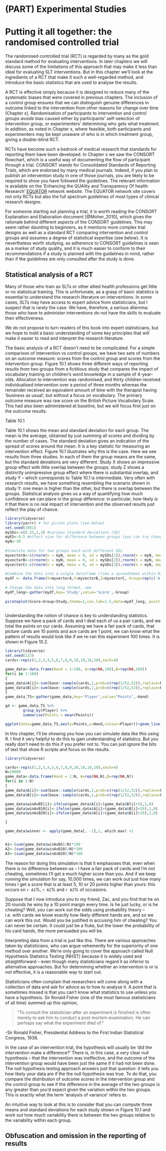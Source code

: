 # (PART) Experimental Studies {-}

# Putting it all together: the randomised controlled trial

The randomised controlled trial (RCT) is regarded by many as the gold standard method for evaluating interventions. In later chapters we will discuss some of the limitations of this approach that may make it less than ideal for evaluating SLT interventions. But in this chapter we'll look at the ingredients of a RCT that make it such a well-regarded method, and introduce the basic statistics that are used to analyse the results.

A RCT is effective simply because it is designed to reduce many of the systematic biases that were covered in previous chapters. The inclusion of a control group ensures that we can distinguish genuine differences in outcome linked to the intervention from other reasons for change over time (Chapter x). Randomisation of participants to intervention and control groups avoids bias caused either by participants' self-selection of intervention group, or experimenters' determining who gets what treatment.  In addition, as noted in Chapter x, where feasible, both participants and experimenters may be kept unaware of who is in which treatment group, giving a double-blind RCT.

RCTs have become such a bedrock of medical research that standards for reporting them have been developed. In Chapter x we saw the CONSORT flowchart, which is a useful way of documenting the flow of participant through a trial. CONSORT stands for Consolidated Standards of Reporting Trials, which are endorsed by many medical journals. Indeed, if you plan to publish an intervention study in one of those journals, you are likely to be required to show you have followed the guidelines. The relevant information is available on the 'Enhancing the QUAlity and Transparency Of health Research' [EQUATOR](http://www.equator-network.org) network website. The EQUATOR network site covers not only RCTs but also the full spectrum guidelines of most types of clinical research designs. 

For someone starting out planning a trial, it is worth reading the CONSORT Explanation and Elaboration document [@Moher_2010], which gives the rationale behind different aspects of the CONSORT guidelines. This may seem rather daunting to beginners, as it mentions more complex trial designs as well as a standard RCT comparing intervention and control groups and assumes a degree of statistical expertise (see below). It is nevertheless worth studying, as adherence to CONSORT guidelines is seen as a marker of study quality, and it is much easier to conform to their recommendations if a study is planned with the guidelines in mind, rather than if the guidelines are only consulted after the study is done.

## Statistical analysis of a RCT

Many of those who train as SLTs or other allied health professions get little or no statistical training. This is unfortunate, as a grasp of basic statistics is essential to understand the research literature on interventions. In some cases, SLTs may have access to expert advice from statisticians, but I suspect that is rarely the case. We have, therefore, a serious dilemma: those who have to administer interventions do not have the skills to evaluate their effectiveness.

We do not propose to turn readers of this book into expert statisticians, but we hope to instil a basic understanding of some key principles that will make it easier to read and interpret the research literature.

The basic analysis of a RCT doesn’t need to be complicated. For a simple comparison of intervention vs control groups, we have two sets of numbers on an outcome measure: scores from the control group and scores from the intervention group.  Figure 10.1 shows three different ways of reporting results from two groups from a fictitious study that compares the impact of vocabulary training on children's word knowledge in a sample of 4-year-olds. Allocation to intervention was randomised, and thirty children received individualised intervention over a period of three months whereas the remainder received an equivalent amount of time with the therapist having 'business as usual', but without a focus on vocabulary. The primary outcome measure was raw score on the British Picture Vocabulary Scale. This had also been administered at baseline, but we will focus first just on the outcome results. 

Table 10.1

Table 10.1 shows the mean and standard deviation for each group. The mean is the average, obtained by just summing all scores and dividing by the number of cases. The standard deviation gives an indication of the spread of scores around the mean. It is a key statistic for measuring an intervention effect. Figure 10.1 illustrates why this is the case. Here we see results from three studies. In each of them the group means are the same, but the standard deviations are very different. Study X shows an impressive group effect with little overlap between the groups; study Z shows a distinctly unimpressive group effect where there is substantial overlap, and study Y – which corresponds to Table 10.1 is intermediate. Very often with research results, we have something resembling the scenario shown in study Y: one mean is higher than the other, but there is overlap between the groups.  Statistical analysis gives us a way of quantifying how much confidence we can place in the group difference: in particular, how likely is it that there is no real impact of intervention and the observed results just reflect the play of chance.

```r
library(tidyverse)
library(yarrr) # for pirate plots (see below)
set.seed(1981)
mySDs<-c(0.25,1,3) #various standard deviations (SD)
myES<-0.5 #effect size for difference between groups (you can try changing this)
myN<-30
 
#Simulate data for two groups each with different SDs
myvectorA<-c(rnorm(n = myN, mean = 0, sd = mySDs[1]),rnorm(n = myN, mean = myES, sd = mySDs[1]))
myvectorB<-c(rnorm(n = myN, mean = 0, sd = mySDs[2]),rnorm(n = myN, mean = myES, sd = mySDs[2]))
myvectorC<-c(rnorm(n = myN, mean = 0, sd = mySDs[3]),rnorm(n = myN, mean = myES, sd = mySDs[3])) 
    
#Combine the data into a single dataframe (like a spreadsheet within R).
mydf <- data.frame(X=myvectorA,Y=myvectorB,Z=myvectorC, Group=rep(c('A','B'),each=myN)) #NA indicates missing data
    
# Change the data into long format, see 
mydf_long<-gather(mydf,key='Study',value='Score',-Group)
    
pirateplot(Score~Group+Study,theme=1,cex.lab=1.5,data=mydf_long, point.o=1, xlab="", ylab="Score")
    
```

Understanding the notion of chance is key to understanding statistics.  Suppose we have a pack of cards and I deal each of us a pair cards, and we total the points on our cards. Assuming we have a fair pack of cards, that picture cards are 10 points and ace cards are 1 point, we can know what the pattern of results would look like if we re-ran this experiment 100 times. It is shown in Figure 10.2.

```r
library(tidyverse)
set.seed(123)
cards<-rep(c(1,2,3,4,5,6,7,8,9,10,10,10,10),each=4)

game_data<-data.frame(Hand = 1:100, A=rep(NA,100),B=rep(NA,100))
for(i in 1:100)
{
game_data$A[i]<-sum(base::sample(cards,2,prob=c(rep(1/52,52)),replace=F))
game_data$B[i]<-sum(base::sample(cards,2,prob=c(rep(1/52,52)),replace=F))
}
game_data_TS<-gather(game_data,key='Player',value="Points",-Hand)

gd <- game_data_TS %>% 
        group_by(Player) %>% 
        summarise(Points = mean(Points))

ggplot(data=game_data_TS,aes(y=Points,x=Hand,colour=Player))+geom_line(alpha=0.5)+geom_point()+theme_bw()+ylim(0,30)+stat_smooth(method="lm", formula=y~1, se=FALSE,linetype='dashed')

```

In this chapter, I'll be showing you how you can simulate data like this using R. I find it very helpful to do this to gain understanding of statistics. But you really don't need to do this if you prefer not to. You can just ignore the bits of text that show R scripts and focus on the results.

```r
library(tidyverse)

cards<-rep(c(1,2,3,4,5,6,7,8,9,10,10,10,10),each=4)
N=10000
game_data<-data.frame(Hand = 1:N, A=rep(NA,N),B=rep(NA,N))
for(i in 1:N)
{
game_data$A[i]<-sum(base::sample(cards,2,prob=c(rep(1/52,52)),replace=F))
game_data$B[i]<-sum(base::sample(cards,2,prob=c(rep(1/52,52)),replace=F))

game_data$winAvB5[i]<-ifelse(game_data$A[i]>(game_data$B[i]+5),1,0)
game_data$winAvB10[i]<-ifelse(game_data$A[i]>(game_data$B[i]+10),1,0)
game_data$winAvB20[i]<-ifelse(game_data$A[i]>(game_data$B[i]+20),1,0)

}

game_data$winner <- apply(game_data[, -1],1, which.max) +1


A1<-(sum(game_data$winAvB5)/N)*100
A2<-(sum(game_data$winAvB10)/N)*100
A3<-(sum(game_data$winAvB20)/N)*100

```

The reason for doing this simulation is that it emphasises that, even when there is no difference between us – I have a fair pack of cards and I'm not cheating, sometimes I'll get a much higher score than you. And if we keep running the simulation for say, 10,000 times, we can work out just how many times I get a score that is at least 5, 10 or 20 points higher than yours: this occurs on `r A1`%, `r A2`% and `r A3`% of occasions.  

Suppose that I now introduce you to my friend, Zac, and you find that he on 20 rounds he wins by a 10 point margin every time. Is he just lucky, or is he cheating? Well, you can work out the odds using probability theory – i.e. with cards we know exactly how likely different hands are, and so we can work this out.  Would you be justified in accusing him of cheating? You can never be certain. It could just be a fluke, but the lower the probability of his card hands, the more persuaded you will be. 

Interpreting data from a trial is just like this. There are various approaches taken by statisticians, who can argue vehemently for the superiority of one method over another. We're only going to cover the approach called Null Hypothesis Statistics Testing (NHST) because it is widely used and straightforward – even though many statisticians regard it as inferior to alternative approaches.  But for determining whether an intervention is or is not effective, it is a reasonable way to start out.

Statisticians often complain that researchers will come along with a collection of data and ask for advice as to how to analyse it. A point that is sometimes missed is that you can't know what statistics to use unless you have a hypothesis. Sir Ronald Fisher (one of the most famous statisticians of all time) summed up this opinion,

> “To consult the statistician after an experiment is finished is often merely to ask him to conduct a post mortem examination. He can perhaps say what the experiment died of.”

-Sir Ronald Fisher, Presidential Address to the First Indian Statistical Congress, 1938.


In the case of an intervention trial, the hypothesis will usually be 'did the intervention make a difference?'  There is, in this case, a very clear null hypothesis – that the intervention was ineffective, and the outcome of the intervention group would have been just the same if it had not been done.  The null hypothesis testing approach answers just that question: it tells you how likely your data are if the the null hypothesis was true. To do that, you compare the distribution of outcome scores in the intervention group and the control group to see if the difference in the average of the two groups is any greater than you'd expect given the variation within the two groups. This is exactly what the term 'analysis of variance' refers to.

An intuitive way to look at this is to consider that you can compute three means and standard deviations for each study shown in Figure 10.1 and work out how much variability there is between the two groups relative to the variability within each group. 



## Obfuscation and omission in the reporting of results
